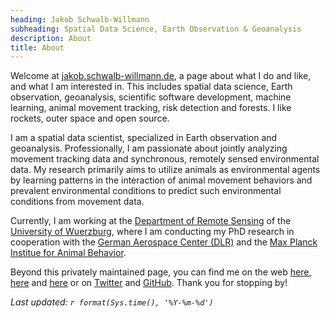 ```yaml
---
heading: Jakob Schwalb-Willmann
subheading: Spatial Data Science, Earth Observation & Geoanalysis
description: About
title: About
---
```


Welcome at [jakob.schwalb-willmann.de](http://jakob.schwalb-willmann.de), a page about what I do and like, and what I am interested in. This includes spatial data science, Earth observation, geoanalysis, scientific software development, machine learning, animal movement tracking, risk detection and forests. I like rockets, outer space and open source.

I am a spatial data scientist, specialized in Earth observation and geoanalysis. Professionally, I am passionate about jointly analyzing movement tracking data and synchronous, remotely sensed environmental data. My research primarily aims to utilize animals as environmental agents by learning patterns in the interaction of animal movement behaviors and prevalent environmental conditions to predict such environmental conditions from movement data.

Currently, I am working at the [Department of Remote Sensing](https://www.geographie.uni-wuerzburg.de/en/fernerkundung/startseite/) of the [University of Wuerzburg](https://www.uni-wuerzburg.de/en/home/), where I am conducting my PhD research in cooperation with the [German Aerospace Center (DLR)](https://www.dlr.de/eoc/en/desktopdefault.aspx/tabid-5227/) and the [Max Planck Institue for Animal Behavior](https://www.ab.mpg.de/).

Beyond this privately maintained page, you can find me on the web [here](https://www.geographie.uni-wuerzburg.de/fernerkundung/personen/jakob-schwalb-willmann-msc/), [here](http://eagle-science.org/schwalb-willmann/) and [here](http://students.eagle-science.org/students/students-2016/jakob-schwalb-willmann/) or on [Twitter](https://twitter.com/schwalbwillmann) and [GitHub](https://github.com/16eagle). Thank you for stopping by!

*Last updated: `r format(Sys.time(), '%Y-%m-%d')`*